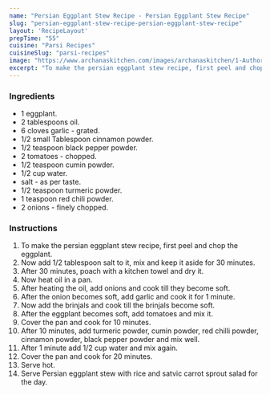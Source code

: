 ---
name: "Persian Eggplant Stew Recipe - Persian Eggplant Stew Recipe"
slug: "persian-eggplant-stew-recipe-persian-eggplant-stew-recipe"
layout: 'RecipeLayout'
prepTime: "55"
cuisine: "Parsi Recipes"
cuisineSlug: "parsi-recipes"
image: "https://www.archanaskitchen.com/images/archanaskitchen/1-Author/Raksha_Kamat/Persian_Eggplant_Stew_Recipe.jpg"
excerpt: "To make the persian eggplant stew recipe, first peel and chop the eggplant"
---

### Ingredients

- 1 eggplant.
-  2 tablespoons oil.
-  6 cloves garlic - grated.
-  1/2 small Tablespoon cinnamon powder.
-  1/2 teaspoon black pepper powder.
-  2 tomatoes - chopped.
-  1/2 teaspoon cumin powder.
-  1/2 cup water.
-  salt - as per taste.
-  1/2 teaspoon turmeric powder.
-  1 teaspoon red chili powder.
-  2 onions - finely chopped.

### Instructions

1. To make the persian eggplant stew recipe, first peel and chop the eggplant.
1. Now add 1/2 tablespoon salt to it, mix and keep it aside for 30 minutes.
1. After 30 minutes, poach with a kitchen towel and dry it.
1. Now heat oil in a pan.
1. After heating the oil, add onions and cook till they become soft.
1. After the onion becomes soft, add garlic and cook it for 1 minute.
1. Now add the brinjals and cook till the brinjals become soft.
1. After the eggplant becomes soft, add tomatoes and mix it.
1. Cover the pan and cook for 10 minutes.
1. After 10 minutes, add turmeric powder, cumin powder, red chilli powder, cinnamon powder, black pepper powder and mix well.
1. After 1 minute add 1/2 cup water and mix again.
1. Cover the pan and cook for 20 minutes.
1. Serve hot.
1. Serve Persian eggplant stew with rice and satvic carrot sprout salad for the day.
